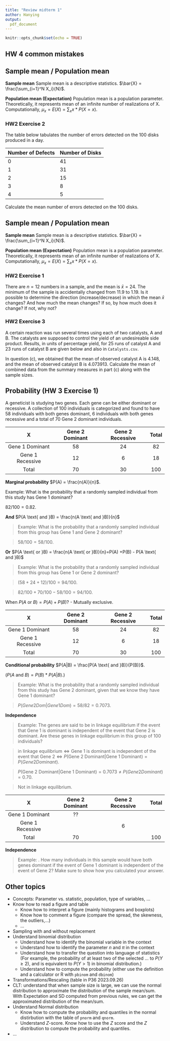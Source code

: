 ```yaml
---
title: "Review midterm 1"
author: Hanying
output:
  pdf_document
---
```


```r
knitr::opts_chunk$set(echo = TRUE)
```

## HW 4 common mistakes


## Sample mean / Population mean

**Sample mean** Sample mean is a descriptive statistics. $\bar{X} = \frac{\sum_{i=1}^N X_i}{N}$. 

**Population mean (Expectation)** Population mean is a population parameter. Theoretically, it represents mean of an infinite number of realizations of X. Computationally, $\mu_x = E(X) = \sum_x x * P(X = x).$


### HW2 Exercise 2 

The table below tabulates the number of errors detected on the 100 disks produced in a day. 

| Number of Defects | Number of Disks |
| - | - |
|0 | 41 |
|1 | 31 |
|2 | 15 |
|3 | 8 |
|4 | 5 |

Calculate the mean number of errors detected on the 100 disks.

\newpage


## Sample mean / Population mean

**Sample mean** Sample mean is a descriptive statistics. $\bar{X} = \frac{\sum_{i=1}^N X_i}{N}$. 

**Population mean (Expectation)** Population mean is a population parameter. Theoretically, it represents mean of an infinite number of realizations of X. Computationally, $\mu_x = E(X) = \sum_x x * P(X = x).$

### HW2 Exercise 1

There are $n = 12$ numbers in a sample, and the mean is $\bar{x} = 24$. The minimum of the sample is accidentally changed from $11.9$ to $1.19$. Is it possible to determine the direction (increase/decrease) in which the mean $\bar{x}$ changes? And how much the mean changes? If so, by how much does it change? If not, why not?



\newpage



### HW2 Exercise 3

A certain reaction was run several times using each of two catalysts, A and B. The catalysts are supposed to control the yield of an undesireable side product. Results, in units of percentage yield, for 25 runs of catalyst A and 23 runs of catalyst B are given below and also in `Catalysts.csv`.

In question (c), we obtained that the mean of observed catalyst A is 4.148, and the mean of observed catalyst B is  4.073913. Calculate the mean of combined data from the summary measures in
part (c) along with the sample sizes.



\newpage


## Probability (HW 3 Exercise 1)
A geneticist is studying two genes. Each gene can be either dominant or recessive. A collection of 100 individuals is categorized and found to have 58 individuals with both genes dominant, 6 individuals with both genes recessive and a total of 70 Gene 2 dominant individuals.

<center>
| X                | Gene 2 Dominant | Gene 2 Recessive | Total |
|:----------------:|:---------------:|:----------------:|:-----:|
| Gene 1 Dominant  | 58              | 24               | 82    |
| Gene 1 Recessive | 12              | 6                | 18    |
| Total            | 70              | 30               | 100   |
</center>

**Marginal probability** $P(A) = \frac{n(A)}{n}$.

Example: What is the probability that a randomly sampled individual from this study has
Gene 1 dominant?

$82/100 = 0.82.$

**And** $P(A \text{ and }B) = \frac{n(A \text{ and }B)}{n}$

> Example: What is the probability that a randomly sampled individual from this group has Gene 1 and Gene 2 dominant?

> $58/100 = 58/100.$

**Or** $P(A \text{ or }B) = \frac{n(A \text{ or }B)}{n}=P(A) +P(B) - P(A \text{ and }B)$

> Example: What is the probability that a randomly sampled individual from this group has Gene 1 or Gene 2 dominant?

> $(58 + 24 + 12)/100 = 94/100.$

> $82/100 + 70/100 - 58/100 = 94/100.$

When $P(A \text{ or }B) = P(A) +P(B)$? - Mutually exclusive.

\newpage

<center>
| X                | Gene 2 Dominant | Gene 2 Recessive | Total |
|:----------------:|:---------------:|:----------------:|:-----:|
| Gene 1 Dominant  | 58              | 24               | 82    |
| Gene 1 Recessive | 12              | 6                | 18    |
| Total            | 70              | 30               | 100   |
</center>


**Conditional probability** $P(A|B) = \frac{P(A \text{ and }B)}{P(B)}$.

($P(A \text{ and }B) = P(B) * P(A|B)$.)

> Example: What is the probability that a randomly sampled individual from this study has
Gene 2 dominant, given that we know they have Gene 1 dominant?

> $P(Gene 2 Dom | Gene 1 Dom) = 58/82 = 0.7073.$

**Independence** 

\begin{align*}
  &A\text{ and }B\text{ are independent} \\
  \iff &P(A|B) = P(A) \\
  \iff &P(B|A) = P(B) \\
  \iff &P(A \text{ and }B) = P(A)\times P(B)
\end{align*}

> Example: The genes are said to be in linkage equilibrium if the event that Gene 1 is dominant is independent of the event that Gene 2 is dominant. Are these genes in linkage equilibrium in this group of 100 individuals?

> $\text{in linkage equilibrium} \iff \text{Gene 1 is dominant is independent of the event that Gene 2} \iff P(\text{Gene 2 Dominant}|\text{Gene 1 Dominant}) = P(Gene 2 Dominant).$

> $P(\text{Gene 2 Dominant}|\text{Gene 1 Dominant})= 0.7073 \neq P(Gene 2 Dominant) = 0.70.$

> Not in linkage equilibrium.

\newpage

<center>
| X                | Gene 2 Dominant | Gene 2 Recessive | Total |
|:----------------:|:---------------:|:----------------:|:-----:|
| Gene 1 Dominant  | ??              |                  |       |
| Gene 1 Recessive |                 | 6                |       |
| Total            | 70              |                  | 100   |
</center>

**Independence** 

\begin{align*}
  &A\text{ and }B\text{ are independent} \\
  \iff &P(A|B) = P(A) \\
  \iff &P(B|A) = P(B) \\
  \iff &P(A \text{ and }B) = P(A)\times P(B)
\end{align*}

> Example: . How many individuals in
this sample would have both genes dominant if the event of Gene 1 dominant is
independent of the event of Gene 2? Make sure to show how you calculated your answer.


\newpage

## Other topics

* Concepts: Parameter vs. statistic, population, type of variables, ...
* Know how to read a figure and table
  - Know how to interpret a figure (mainly histograms and boxplots)
  - Know how to comment a figure (compare the spread, the skewness, the outliers,...)
  - ...
* Sampling with and without replacement
* Understand binomial distribution
  - Understand how to identify the binomial variable in the context
  - Understand how to identify the parameter $n$ and $\pi$ in the context
  - Understand how to transfer the question into language of statistics (For example, the probability of at least two of the selected ... to $P(Y\geq2)$, and is equivalent to $P(Y>1)$ in binomial distribution.)
  - Understand how to compute the probability (either use the definition and a calculator or R with `pbinom` and `dbinom`)
* Transformations/Rescaling (table in P36 2023.09.26)
* CLT: understand that when sample size is large, we can use the normal distribution to approximate the distribution of the sample mean/sum. With Expectation and SD computed from previous rules, we can get the approximated distribution of the mean/sum.
* Understand Normal distribution
  - Know how to compute the probability and quantiles in the normal distirbution with the table of `pnorm` and `qnorm`.
  - Understand $Z$-score. Know how to use the $Z$ score and the $Z$ distribution to compute the probability and quantiles.
* ...
  
  


